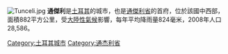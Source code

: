 [[File:Tunceli.jpg|thumb]]
'''通傑利'''是[[土耳其|土耳其]]的城市，也是[[通傑利省|通傑利省]]的首府，位於該國中西部，面積882平方公里，受[[大陸性氣候|大陸性氣候]]影響，每年平均降雨量824毫米，2008年人口28,586。

{{Turkey-geo-stub}}
[[Category:土耳其城市|Category:土耳其城市]]
[[Category:通杰利省|Category:通杰利省]]